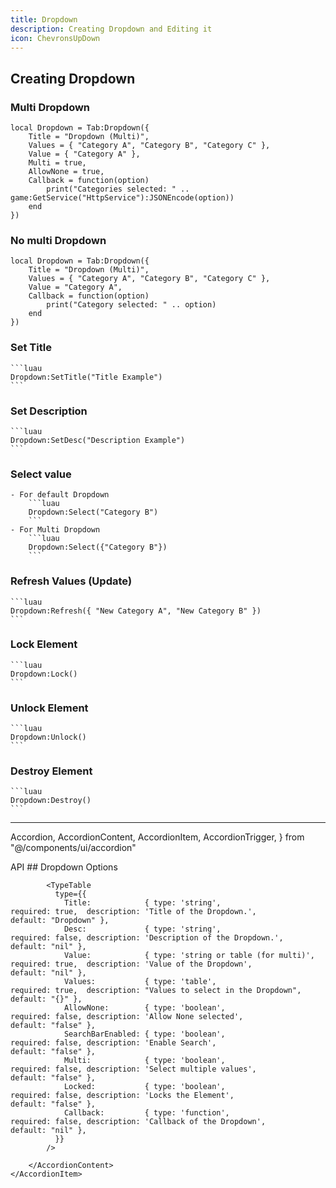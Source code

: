 ```yaml
---
title: Dropdown
description: Creating Dropdown and Editing it
icon: ChevronsUpDown
---
```



## Creating Dropdown 

### Multi Dropdown

```luau
local Dropdown = Tab:Dropdown({
    Title = "Dropdown (Multi)",
    Values = { "Category A", "Category B", "Category C" },
    Value = { "Category A" },
    Multi = true,
    AllowNone = true,
    Callback = function(option) 
        print("Categories selected: " .. game:GetService("HttpService"):JSONEncode(option)) 
    end
})
```

### No multi Dropdown

```luau
local Dropdown = Tab:Dropdown({
    Title = "Dropdown (Multi)",
    Values = { "Category A", "Category B", "Category C" },
    Value = "Category A",
    Callback = function(option) 
        print("Category selected: " .. option) 
    end
})
```

### Set Title
    ```luau
    Dropdown:SetTitle("Title Example")
    ```

### Set Description
    ```luau
    Dropdown:SetDesc("Description Example")
    ```
    
### Select value
    - For default Dropdown
        ```luau
        Dropdown:Select("Category B")
        ```
    - For Multi Dropdown
        ```luau
        Dropdown:Select({"Category B"})
        ```

### Refresh Values (Update)
    ```luau
    Dropdown:Refresh({ "New Category A", "New Category B" })
    ```
    
### Lock Element
    ```luau
    Dropdown:Lock()
    ```

### Unlock Element
    ```luau
    Dropdown:Unlock()
    ```

### Destroy Element
    ```luau
    Dropdown:Destroy()
    ```

<hr/>

  Accordion,
  AccordionContent,
  AccordionItem,
  AccordionTrigger,
} from "@/components/ui/accordion"

<Accordion type="single"  collapsible>
    <AccordionItem value="item-1">
        <AccordionTrigger>API</AccordionTrigger>
        <AccordionContent>
            ## Dropdown Options
            
            <TypeTable
              type={{
                Title:            { type: 'string',                        required: true,  description: 'Title of the Dropdown.',            default: "Dropdown" },
                Desc:             { type: 'string',                        required: false, description: 'Description of the Dropdown.',      default: "nil" },
                Value:            { type: 'string or table (for multi)',   required: true,  description: 'Value of the Dropdown',             default: "nil" },
                Values:           { type: 'table',                         required: true,  description: "Values to select in the Dropdown",  default: "{}" },
                AllowNone:        { type: 'boolean',                       required: false, description: 'Allow None selected',               default: "false" },
                SearchBarEnabled: { type: 'boolean',                       required: false, description: 'Enable Search',                     default: "false" },
                Multi:            { type: 'boolean',                       required: false, description: 'Select multiple values',            default: "false" },
                Locked:           { type: 'boolean',                       required: false, description: 'Locks the Element',                 default: "false" },
                Callback:         { type: 'function',                      required: false, description: 'Callback of the Dropdown',          default: "nil" },
              }}
            />
            
        </AccordionContent>
    </AccordionItem>
</Accordion>

